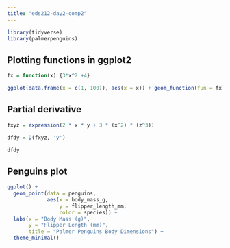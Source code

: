 ```yaml
---
title: "eds212-day2-comp2"
---
```


```r
library(tidyverse)
library(palmerpenguins)
```

## Plotting functions in ggplot2

```r
fx = function(x) {3*x^2 +4}

ggplot(data.frame(x = c(1, 100)), aes(x = x)) + geom_function(fun = fx)
```

## Partial derivative

```r
fxyz = expression(2 * x * y + 3 * (x^2) * (z^3))

dfdy = D(fxyz, 'y')

dfdy
```

## Penguins plot

```r
ggplot() + 
  geom_point(data = penguins, 
             aes(x = body_mass_g, 
                 y = flipper_length_mm, 
                 color = species)) + 
  labs(x = "Body Mass (g)", 
       y = "Flipper Length (mm)", 
       title = "Palmer Penguins Body Dimensions") + 
  theme_minimal()
```
